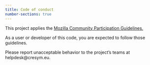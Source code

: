 ```yaml
---
title: Code of conduct
number-sections: true
---
```


This project applies the [Mozilla Community Participation Guidelines.](https://www.mozilla.org/en-US/about/governance/policies/participation/) 

As a user or developer of this code, you are expected to follow those guidelines. 

Please report unacceptable behavior to the project's teams at helpdesk@cresym.eu.
 


